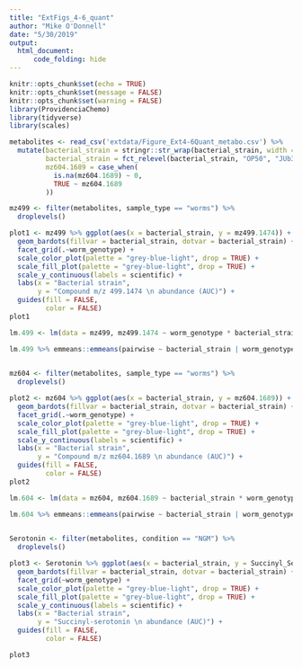 ```yaml
---
title: "ExtFigs_4-6_quant"
author: "Mike O'Donnell"
date: "5/30/2019"
output: 
  html_document:
      code_folding: hide
---
```


```r
knitr::opts_chunk$set(echo = TRUE)
knitr::opts_chunk$set(message = FALSE)
knitr::opts_chunk$set(warning = FALSE)
library(ProvidenciaChemo)
library(tidyverse)
library(scales)
```

```r
metabolites <- read_csv('extdata/Figure_Ext4-6Quant_metabo.csv') %>%
  mutate(bacterial_strain = stringr::str_wrap(bacterial_strain, width = 10),
         bacterial_strain = fct_relevel(bacterial_strain, "OP50", "JUb39"),
         mz604.1689 = case_when(
           is.na(mz604.1689) ~ 0,
           TRUE ~ mz604.1689
         ))
```

```r

mz499 <- filter(metabolites, sample_type == "worms") %>%
  droplevels()

plot1 <- mz499 %>% ggplot(aes(x = bacterial_strain, y = mz499.1474)) +
  geom_bardots(fillvar = bacterial_strain, dotvar = bacterial_strain) +
  facet_grid(.~worm_genotype) +
  scale_color_plot(palette = "grey-blue-light", drop = TRUE) +
  scale_fill_plot(palette = "grey-blue-light", drop = TRUE) +
  scale_y_continuous(labels = scientific) +
  labs(x = "Bacterial strain",
       y = "Compound m/z 499.1474 \n abundance (AUC)") +
  guides(fill = FALSE,
         color = FALSE)
plot1

lm.499 <- lm(data = mz499, mz499.1474 ~ worm_genotype * bacterial_strain)

lm.499 %>% emmeans::emmeans(pairwise ~ bacterial_strain | worm_genotype) %>% summary()
  
```

```r

mz604 <- filter(metabolites, sample_type == "worms") %>%
  droplevels()

plot2 <- mz604 %>% ggplot(aes(x = bacterial_strain, y = mz604.1689)) +
  geom_bardots(fillvar = bacterial_strain, dotvar = bacterial_strain) +
  facet_grid(.~worm_genotype) +
  scale_color_plot(palette = "grey-blue-light", drop = TRUE) +
  scale_fill_plot(palette = "grey-blue-light", drop = TRUE) +
  scale_y_continuous(labels = scientific) +
  labs(x = "Bacterial strain",
       y = "Compound m/z mz604.1689 \n abundance (AUC)") +
  guides(fill = FALSE,
         color = FALSE)
plot2

lm.604 <- lm(data = mz604, mz604.1689 ~ bacterial_strain * worm_genotype)

lm.604 %>% emmeans::emmeans(pairwise ~ bacterial_strain | worm_genotype) %>% summary()
  
```

```r

Serotonin <- filter(metabolites, condition == "NGM") %>%
  droplevels()

plot3 <- Serotonin %>% ggplot(aes(x = bacterial_strain, y = Succinyl_Serotonin)) +
  geom_bardots(fillvar = bacterial_strain, dotvar = bacterial_strain) +
  facet_grid(~worm_genotype) +
  scale_color_plot(palette = "grey-blue-light", drop = TRUE) +
  scale_fill_plot(palette = "grey-blue-light", drop = TRUE) +
  scale_y_continuous(labels = scientific) +
  labs(x = "Bacterial strain",
       y = "Succinyl-serotonin \n abundance (AUC)") +
  guides(fill = FALSE,
         color = FALSE)

plot3
```
